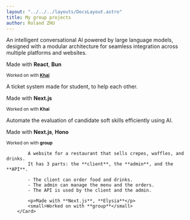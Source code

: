 ```yaml
---
layout: "../../../layouts/DocsLayout.astro"
title: My group projects
author: Roland ZHU
---
```



<CardGrid>
	<Card target title="Chatbot">
			<p>An intelligent conversational AI powered by large language models, designed with a modular architecture for seamless integration across multiple platforms and websites.</p>
			<p>Made with <strong>React</strong>, <strong>Bun</strong></p>
			<small>Worked on with <strong><a href="https://www.linkedin.com/in/nguyen-khai-phan/">Khai</a></strong></small>
		</Card>
	  <Card target title="KRYP Ticket" href="https://kryp-ticket.vercel.app">
			<p>A ticket system made for student, to help each other.</p>
			<p>Made with <strong>Next.js</strong></p>
			<small>Worked on with <strong>Khai</strong></small>
		</Card>
		<Card title="FlowVerse">
			<p>
				Automate the evaluation of candidate soft skills efficiently using AI.
			</p>
			<p>Made with <strong>Next.js</strong>, <strong>Hono</strong></p>
			<small>Worked on with <strong>group</strong></small>
		</Card>
		<Card title="Crep'Way">

    		A website for a restaurant that sells crepes, waffles, and drinks.
    		It has 3 parts: the **client**, the **admin**, and the **API**.

    		- The client can order food and drinks.
    		- The admin can manage the menu and the orders.
    		- The API is used by the client and the admin.

    		<p>Made with **Next.js**, **Elysia**</p>
    		<small>Worked on with **group**</small>
    	</Card>

</CardGrid>
